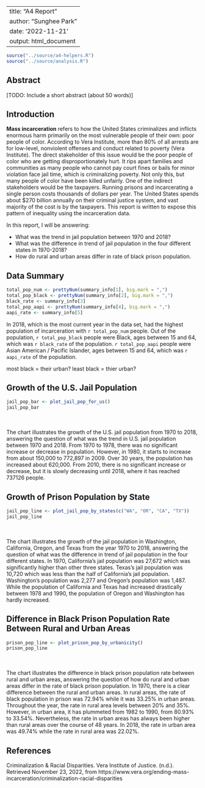 
---
title: "A4 Report"
author: "Sunghee Park"
date: '2022-11-21'
output: html_document
---

```r
source("../source/a4-helpers.R")
source("../source/analysis.R")
```

## Abstract 
[TODO: Include a short abstract (about 50 words)]


## Introduction 
**Mass incarceration** refers to how the United States criminalizes and inflicts enormous harm primarily on the most vulnerable people of their own: poor people of color. According to Vera Institute, more than 80% of all arrests are for low-level, nonviolent offenses and conduct related to poverty (Vera Institute). The direct stakeholder of this issue would be the poor people of color who are getting disproportionately hurt. It rips apart families and communities as many people who cannot pay court fines or bails for minor violation face jail time, which is criminalizing poverty. Not only this, but many people of color have been killed unfairly. One of the indirect stakeholders would be the taxpayers. Running prisons and incarcerating a single person costs thousands of dollars per year. The United States spends about $270 billion annually on their criminal justice system, and vast majority of the cost is by the taxpayers. This report is written to expose this pattern of inequality using the incarceration data. 

In this report, I will be answering:

* What was the trend in jail population between 1970 and 2018?
* What was the difference in trend of jail population in the four different states in 1970-2018?
* How do rural and urban areas differ in rate of black prison population. 



## Data Summary 
```r

total_pop_num <- prettyNum(summary_info[1], big.mark = ",")
total_pop_black <- prettyNum(summary_info[2], big.mark = ",")
black_rate <- summary_info[3]
total_pop_aapi <- prettyNum(summary_info[4], big.mark = ",")
aapi_rate <- summary_info[5]

```

In 2018, which is the most current year in the data set, had the highest population of incarceration with `r total_pop_num` people. Out of the population, `r total_pop_black` people were Black, ages between 15 and 64, which was `r black_rate` of the population. `r total_pop_aapi` people were Asian American / Pacific Islander, ages between 15 and 64, which was `r aapi_rate` of the population. 

most black = their urban?
least black = thier urban?

## Growth of the U.S. Jail Population
```r
jail_pop_bar <- plot_jail_pop_for_us()
jail_pop_bar
```
\
\
The chart illustrates the growth of the U.S. jail population from 1970 to 2018, answering the question of what was the trend in U.S. jail population between 1970 and 2018. From 1970 to 1978, there was no significant increase or decrease in population. However, in 1980, it starts to increase from about 150,000 to 772,897 in 2009. Over 30 years, the population has increased about 620,000. From 2010, there is no significant increase or decrease, but it is slowly decreasing until 2018, where it has reached 737126 people. 

## Growth of Prison Population by State
```r
jail_pop_line <- plot_jail_pop_by_states(c("WA", "OR", "CA", "TX"))
jail_pop_line
```
\
\
The chart illustrates the growth of the jail population in Washington, California, Oregon, and Texas from the year 1970 to 2018, answering the question of what was the difference in trend of jail population in the four different states. In 1970, California's jail population was 27,672 which was significantly higher than other three states. Texas's jail population was 10,720 which was less than the half of California's jail population. Washington's population was 2,277 and Oregon's population was 1,487. While the population of California and Texas had increased drastically between 1978 and 1990, the population of Oregon and Washington has hardly increased.

## Difference in Black Prison Population Rate Between Rural and Urban Areas
```r
prison_pop_line <- plot_prison_pop_by_urbanicity()
prison_pop_line
```
\
\
The chart illustrates the difference in black prison population rate between rural and urban areas, answering the question of how do rural and urban areas differ in the rate of black prison population. In 1970, there is a clear difference between the rural and urban areas. In rural areas, the rate of black population in prison was 72.94% while it was 33.25% in urban areas. Throughout the year, the rate in rural area levels between 20% and 35%. However, in urban area, it has plummeted from 1982 to 1990, from 80.93% to 33.54%. Nevertheless, the rate in urban areas has always been higher than rural areas over the course of 48 years. In 2018, the rate in urban area was 49.74% while the rate in rural area was 22.02%.

## References
Criminalization &amp; Racial Disparities. Vera Institute of Justice. (n.d.). Retrieved November 23, 2022, from https://www.vera.org/ending-mass-incarceration/criminalization-racial-disparities 


